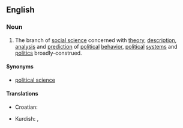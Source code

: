 ==English==
{{wikipedia|Political science}}
===Noun===
{{en-noun|-}}

# The branch of [[social science]] concerned with [[theory]], [[description]], [[analysis]] and [[prediction]] of [[political]] [[behavior]], [[political]] [[system]]s and [[politics]] broadly-construed.

====Synonyms====
* [[political science]] {{qualifier|much more common}}

====Translations====
{{trans-top|branch of social science}}
* Croatian: {{t-|hr|politologija|f}}
{{trans-mid}}
* Kurdish: {{t+|ku|siyasetnasî|f}}, {{t+|ku|polîtolojî|f}}
{{trans-bottom}}